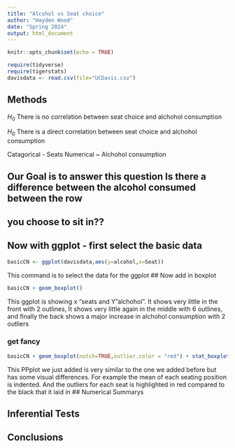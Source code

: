 ```yaml
---
title: "Alcohol vs Seat choice"
author: "Hayden Wood"
date: "Spring 2024"
output: html_document
---
```


```r
knitr::opts_chunk$set(echo = TRUE)
```

```r
require(tidyverse)
require(tigerstats)
davisdata <- read.csv(file="UCDavis.csv")
```
## Methods

$H_0$ There is no correlation between seat choice and alchohol consumption

$H_0$ There is a direct correlation between seat choice and alchohol consumption

Catagorical - Seats
Numerical ~ Alchohol consumption

## Our Goal is to answer this question Is there a difference between the alcohol consumed between the row
## you choose to sit in??

## Now with ggplot - first select the basic data

```r
basicCN <- ggplot(davisdata,aes(y=alcohol,x=Seat))
```

This command is to select the data for the ggplot
## Now add in boxplot

```r
basicCN + geom_boxplot()
```
  
  This ggplot is showing x "seats and Y "alchohol". It shows very little in the front with 2 outlines, It shows very little again in the middle with 6 outlines, and finally the back shows a major increase in alchohol consumption with 2 outliers
  
### get fancy  

```r
basicCN + geom_boxplot(notch=TRUE,outlier.color = "red") + stat_boxplot(geom ='errorbar') + labs(title="Fancy notch boxplot \n with 2 lines")
```

This PPplot we just added is very similar to the one we added before but has some visual differences. For example the mean of each seating position is indented. And the outliers for each seat is highlighted in red compared to the black that it laid in
## Numerical Summarys 

## Inferential Tests

## Conclusions


